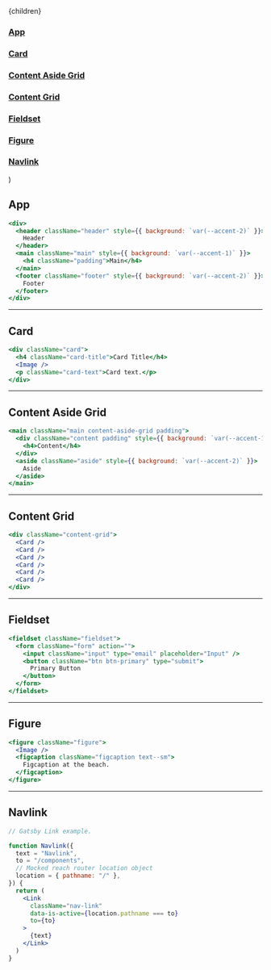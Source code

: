 
  <Layout location={location}>
    <SEO title="Components" />
    <div className="content-aside-grid">
      <div className="content page padding">{children}</div>
      <aside className="aside">
        <nav>
          <a className="nav-link" href="#app">
            <h3>App</h3>
          </a>
          <a className="nav-link" href="#card">
            <h3>Card</h3>
          </a>
          <a className="nav-link" href="#contentasidegrid">
            <h3>Content Aside Grid</h3>
          </a>
          <a className="nav-link" href="#contentgrid">
            <h3>Content Grid</h3>
          </a>
          <a className="nav-link" href="#fieldset">
            <h3>Fieldset</h3>
          </a>
          <a className="nav-link" href="#figure">
            <h3>Figure</h3>
          </a>
          <a className="nav-link" href="#navlink">
            <h3>Navlink</h3>
          </a>
        </nav>
      </aside>
    </div>
  </Layout>
)

## App <a id="app"></a>

```jsx
<div>
  <header className="header" style={{ background: `var(--accent-2)` }}>
    Header
  </header>
  <main className="main" style={{ background: `var(--accent-1)` }}>
    <h4 className="padding">Main</h4>
  </main>
  <footer className="footer" style={{ background: `var(--accent-2)` }}>
    Footer
  </footer>
</div>
```

---

## Card <a id="card"></a>

```jsx
<div className="card">
  <h4 className="card-title">Card Title</h4>
  <Image />
  <p className="card-text">Card text.</p>
</div>
```

---

## Content Aside Grid <a id="contentasidegrid"></a>

```jsx
<main className="main content-aside-grid padding">
  <div className="content padding" style={{ background: `var(--accent-1)` }}>
    <h4>Content</h4>
  </div>
  <aside className="aside" style={{ background: `var(--accent-2)` }}>
    Aside
  </aside>
</main>
```

---

## Content Grid <a id="contentgrid"></a>

```jsx
<div className="content-grid">
  <Card />
  <Card />
  <Card />
  <Card />
  <Card />
  <Card />
</div>
```

---

## Fieldset <a id="fieldset"></a>

```jsx
<fieldset className="fieldset">
  <form className="form" action="">
    <input className="input" type="email" placeholder="Input" />
    <button className="btn btn-primary" type="submit">
      Primary Button
    </button>
  </form>
</fieldset>
```

---

## Figure <a id="figure"></a>

```jsx
<figure className="figure">
  <Image />
  <figcaption className="figcaption text--sm">
    Figcaption at the beach.
  </figcaption>
</figure>
```

---

## Navlink <a id="navlink"></a>

```jsx
// Gatsby Link example.

function Navlink({
  text = "Navlink",
  to = "/components",
  // Mocked reach router location object
  location = { pathname: "/" },
}) {
  return (
    <Link
      className="nav-link"
      data-is-active={location.pathname === to}
      to={to}
    >
      {text}
    </Link>
  )
}
```
